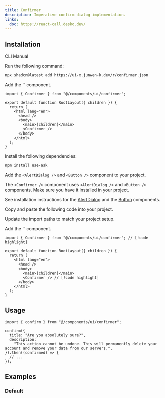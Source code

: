 ```yaml
---
title: Confirmer
description: Imperative confirm dialog implementation.
links:
  doc: https://react-call.desko.dev/
---
```


<ComponentPreview name="confirmer-demo" />

## Installation

<Tabs defaultValue="cli">

<TabsList>
  <TabsTrigger value="cli">CLI</TabsTrigger>
  <TabsTrigger value="manual">Manual</TabsTrigger>
</TabsList>
<TabsContent value="cli">

<Steps>

<Step>Run the following command:</Step>

```bash
npx shadcn@latest add https://ui-x.junwen-k.dev/r/confirmer.json
```

<Step>
  Add the `<Confirmer />` component.
</Step>

```tsx title="app/layout.tsx" {1,9}
import { Confirmer } from "@/components/ui/confirmer";

export default function RootLayout({ children }) {
  return (
    <html lang="en">
      <head />
      <body>
        <main>{children}</main>
        <Confirmer />
      </body>
    </html>
  );
}
```

</Steps>

</TabsContent>

<TabsContent value="manual">

<Steps>

<Step>Install the following dependencies:</Step>

```bash
npm install use-ask
```

<Step>

Add the `<AlertDialog />` and `<Button />` component to your project.

</Step>

The `<Confirmer />` component uses `<AlertDialog />` and `<Button />` components. Make sure you have it installed in your project.

See installation instructions for the [AlertDialog](/docs/components/alert-dialog#installation) and the [Button](/docs/components/button#installation) components.

<Step>Copy and paste the following code into your project.</Step>

<ComponentSource name="confirmer" />

<Step>Update the import paths to match your project setup.</Step>

<Step>
  Add the `<Confirmer />` component.
</Step>

```tsx title="app/layout.tsx"
import { Confirmer } from "@/components/ui/confirmer"; // [!code highlight]

export default function RootLayout({ children }) {
  return (
    <html lang="en">
      <head />
      <body>
        <main>{children}</main>
        <Confirmer /> // [!code highlight]
      </body>
    </html>
  );
}
```

</Steps>

</TabsContent>

</Tabs>

## Usage

```tsx
import { confirm } from "@/components/ui/confirmer";
```

```tsx
confirm({
  title: "Are you absolutely sure?",
  description:
    "This action cannot be undone. This will permanently delete your account and remove your data from our servers.",
}).then((confirmed) => {
  // ...
});
```

## Examples

### Default

<ComponentPreview name="confirmer-demo" />
